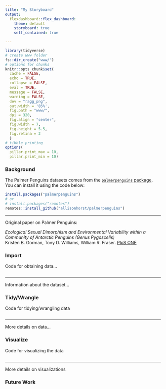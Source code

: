 ```yaml
---
title: "My Storyboard"
output: 
  flexdashboard::flex_dashboard:
    theme: default
    storyboard: true
    self_contained: true

---
```


```r
library(tidyverse)
# create www folder
fs::dir_create("www/")
# options for chunks
knitr::opts_chunk$set(
  cache = FALSE,
  echo = TRUE,
  collapse = FALSE,
  eval = TRUE,
  message = FALSE,
  warning = FALSE,
  dev = "ragg_png",
  out.width = '85%',
  fig.path = "www/",
  dpi = 320,
  fig.align = "center",
  fig.width = 7,
  fig.height = 5.5,
  fig.retina = 2
  )
# tibble printing
options(
  pillar.print_max = 10, 
  pillar.print_min = 10)
```


### Background {data-commentary-width=350}

The Palmer Penguins datasets comes from the [`palmerpenguins` package](https://allisonhorst.github.io/palmerpenguins/). You can install it using the code below:

```r
install.packages("palmerpenguins")
# or 
# install.packages("remotes")
remotes::install_github("allisonhorst/palmerpenguins")
```

*** 

Original paper on Palmer Penguins: 

*Ecological Sexual Dimorphism and Environmental Variability within a Community of Antarctic Penguins (Genus Pygoscelis)*  
Kristen B. Gorman, Tony D. Williams, William R. Fraser. [PloS ONE](https://doi.org/10.1371/journal.pone.0090081)

### Import {data-commentary-width=350}

Code for obtaining data...

```r
```

*** 

Information about the dataset...

### Tidy/Wrangle {data-commentary-width=300}

Code for tidying/wrangling data

```r
```

*** 

More details on data...

### Visualize {data-commentary-width=400}

Code for visualizing the data

```r

```

***

More details on visualizations 

### Future Work {data-commentary-width=300}

